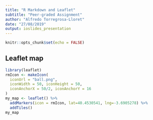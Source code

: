 ```yaml
---
title: "R Markdown and Leaflet"
subtitle: "Peer-graded Assignment"
author: "Alfredo Torregrosa-Lloret"
date: "27/08/2019"
output: ioslides_presentation
---
```


```r
knitr::opts_chunk$set(echo = FALSE)
```

## Leaflet map

```r
library(leaflet)
rmIcon <- makeIcon(
  iconUrl = "ball.png",
  iconWidth = 50, iconHeight = 50,
  iconAnchorX = 50/2, iconAnchorY = 16
)
my_map <- leaflet() %>% 
  addMarkers(icon = rmIcon, lat=40.4530541, lng=-3.6905278) %>%
  addTiles()
my_map
```



